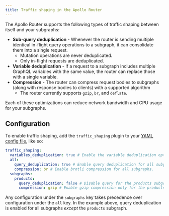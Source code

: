 ```yaml
---
title: Traffic shaping in the Apollo Router
---
```


The Apollo Router supports the following types of traffic shaping between itself and your subgraphs:

- **Sub-query deduplication** - Whenever the router is sending multiple identical in-flight query operations to a subgraph, it can consolidate them into a single request.
    - Mutation operations are never deduplicated.
    - Only in-flight requests are deduplicated.
- **Variable deduplication** - If a request to a subgraph includes multiple GraphQL variables with the same value, the router can replace those with a single variable.
- **Compression** - The router can compress request bodies to subgraphs (along with response bodies to clients) with a supported algorithm
    - The router currently supports `gzip`, `br`, and `deflate`.

Each of these optimizations can reduce network bandwidth and CPU usage for your subgraphs.

## Configuration

To enable traffic shaping, add the `traffic_shaping` plugin to your [YAML config file](./configuration/#yaml-config-file), like so:

```yaml title="router.yaml"
traffic_shaping:
  variables_deduplication: true # Enable the variable deduplication optimization.
  all:
    query_deduplication: true # Enable query deduplication for all subgraphs.
    compression: br # Enable brotli compression for all subgraphs.
  subgraphs:
    products:
      query_deduplication: false # Disable query for the products subgraph.
      compression: gzip # Enable gzip compression only for the products subgraph.
```

Any configuration under the `subgraphs` key takes precedence over configuration under the `all` key. In the example above, query deduplication is enabled for all subgraphs _except_ the `products` subgraph.
